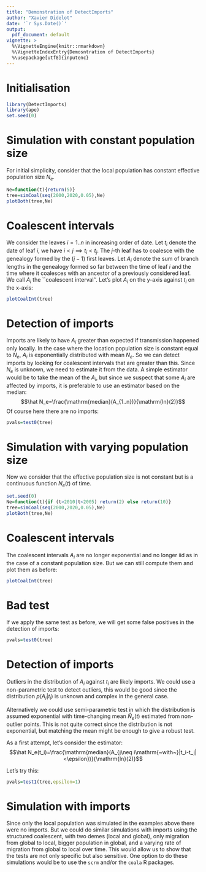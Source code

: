 ```yaml
---
title: "Demonstration of DetectImports"
author: "Xavier Didelot"
date: '`r Sys.Date()`'
output:
  pdf_document: default
vignette: >
  %\VignetteEngine{knitr::rmarkdown}
  %\VignetteIndexEntry{Demosntration of DetectImports}
  %\usepackage[utf8]{inputenc}
---
```


# Initialisation

```r
library(DetectImports)
library(ape)
set.seed(0)
```

# Simulation with constant population size 

For initial simplicity, consider that the local population has constant effective population size $N_e$.

```r
Ne=function(t){return(5)}
tree=simCoal(seq(2000,2020,0.05),Ne)
plotBoth(tree,Ne)
```

# Coalescent intervals

We consider the leaves $i=1..n$ in increasing order of date. Let $t_i$ denote the date of leaf $i$, we have $i<j \implies t_i<t_j$. The $j$-th leaf has to coalesce with the genealogy formed by the $(j-1)$ first leaves. Let $A_i$ denote the sum of branch lengths in the genealogy formed so far between the time of leaf $i$ and the time where it coalesces with an ancestor of a previously considered leaf. We call $A_i$ the ``coalescent interval''. Let's plot $A_i$ on the y-axis against $t_i$ on the x-axis:

```r
plotCoalInt(tree)
```

# Detection of imports

Imports are likely to have $A_i$ greater than expected if transmission happened only locally.
In the case where the location population size is constant equal to $N_e$, 
$A_i$ is exponentially distributed with mean $N_e$. 
So we can detect imports by looking for coalescent intervals that are greater than this. 
Since $N_e$ is unknown, we need to estimate it from the data.
A simple estimator would be to take the mean of the $A_i$, but since we suspect that some $A_i$
are affected by imports, it is preferable to use an estimator based on the median:
$$\hat N_e=\frac{\mathrm{median}(A_{1..n})}{\mathrm{ln}(2)}$$
Of course here there are no imports:

```r
pvals=test0(tree)
```

# Simulation with varying population size

Now we consider that the effective population size is not constant but is a continuous function $N_e(t)$ of time.

```r
set.seed(0)
Ne=function(t){if (t>2010|t<2005) return(2) else return(10)}
tree=simCoal(seq(2000,2020,0.05),Ne)
plotBoth(tree,Ne)
```

# Coalescent intervals

The coalescent intervals $A_i$ are no longer exponential and no longer iid as in the case of a constant population size. But we can still compute them and plot them as before:

```r
plotCoalInt(tree)
```

# Bad test

If we apply the same test as before, we will get some false positives in the detection of imports:

```r
pvals=test0(tree)
```

# Detection of imports

Outliers in the distribution of $A_i$ against $t_i$ are likely imports. 
We could use a non-parametric test to detect outliers, this would be good since 
the distribution $p(A_i|t_i)$ is unknown and complex in the general case. 

Alternatively we could use semi-parametric test in which the distribution is assumed exponential with time-changing mean $\hat N_e(t)$ estimated from non-outlier points. This is not quite correct since the distribution is not exponential, but matching the mean might be enough to give a robust test.

As a first attempt, let's consider the estimator:
$$\hat N_e(t_i)=\frac{\mathrm{median}(A_{j\neq i\mathrm{~with~}|t_i-t_j|<\epsilon})}{\mathrm{ln}(2)}$$

Let's try this:
```r
pvals=test1(tree,epsilon=1)
```

# Simulation with imports

Since only the local population was simulated in the examples above there were no imports. But we could do similar simulations with imports using the structured coalescent, with two demes (local and global), only migration from global to local, bigger population in global, and a varying rate of migration from global to local over time. 
This would allow us to show that the tests are not only specific but also sensitive.
One option to do these simulations would be to use the `scrm` and/or the `coala` R packages.


